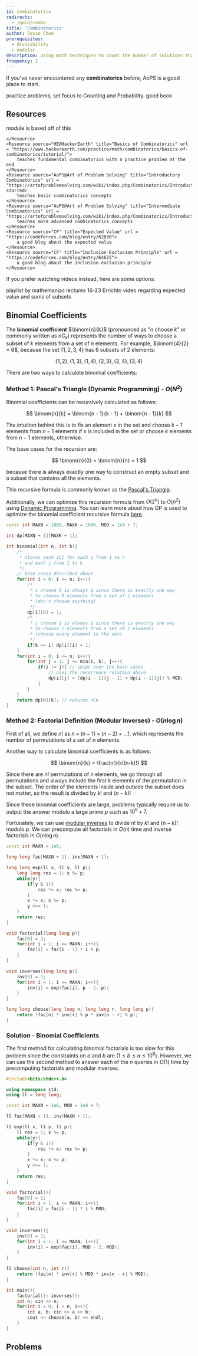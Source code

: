 ```yaml
---
id: combinatorics
redirects:
  - /gold/combo
title: 'Combinatorics'
author: Jesse Choe
prerequisites:
  - divisibility
  - modular
description: Using math techniques to count the number of solutions that solves a given problem.
frequency: 2
---
```


If you've never encountered any **combinatorics** before, AoPS is a good place
to start.

<Resources>
	<Resource
		source="AoPS@Art of Problem Solving"
		title="Alcumus"
		url="https://artofproblemsolving.com/alcumus/problem"
		starred
	>
		practice problems, set focus to Counting and Probability.
	</Resource>
	<Resource
		source="AoPS@Art of Problem Solving"
		title="Intro to Counting and Probability"
		url="https://artofproblemsolving.com/store/book/intro-counting"
	>
		good book
	</Resource>
</Resources>

## Resources

<Resources>
	<Resource source="CPH" title="22 - Combinatorics" url = "https://usaco.guide/CPH.pdf#page=217" starred>
		module is based off of this
	</Resource>
	<Resource source="cp-algo" title="Combinatorics" url = "https://cp-algorithms.com/#combinatorics">
		
	</Resource>
	<Resource source="HE@HackerEarth" title="Basics of Combinatorics" url = "https://www.hackerearth.com/practice/math/combinatorics/basics-of-combinatorics/tutorial/">
		teaches fundamental combinatorics with a practice problem at the end
	</Resource>
	<Resource source="AoPS@Art of Problem Solving" title="Introductory Combinatorics" url = "https://artofproblemsolving.com/wiki/index.php/Combinatorics/Introduction" starred>
		teaches basic combinatorics concepts
	</Resource>
	<Resource source="AoPS@Art of Problem Solving" title="Intermediate Combinatorics" url = "https://artofproblemsolving.com/wiki/index.php/Combinatorics/Introduction">
		teaches more advanced combinatorics concepts
	</Resource>
	<Resource source="CF" title="Expected Value" url = "https://codeforces.com/blog/entry/62690">
		a good blog about the expected value
	</Resource>
	<Resource source="CF" title="Inclusion-Exclusion Principle" url = "https://codeforces.com/blog/entry/64625">
		a good blog about the inclusion-exclusion principle
	</Resource>
</Resources>

If you prefer watching videos instead, here are some options:

<Resources>
	<Resource source="Youtube" title="Deep Dive into Combinatorics" url = "https://www.youtube.com/playlist?list=PLDcSwjT2BF_W7hSCiSAVk1MmeGLC3xYGg">
		playlist by mathemaniac
	</Resource>
	<Resource source="Youtube" title="MIT 6.042J" url = "https://www.youtube.com/playlist?list=PLDcSwjT2BF_W7hSCiSAVk1MmeGLC3xYGg">
		lectures 16-23
	</Resource>
	<Resource source="Youtube" title="Sums and Expected Value #1" url = "https://www.youtube.com/watch?v=U_h3IjreRek">
		Errichto video regarding expected value and sums of subsets
	</Resource>
</Resources>

## Binomial Coefficients

<FocusProblem problem="sample" />

The **binomial coefficient** $\binom{n}{k}$ (pronounced  as "$n$ choose $k$" or commonly written as $n C_k$) represents the number of ways to choose a subset of $k$ elements from a set of $n$ elements. For example, $\binom{4}{2} = 6$, because the set $\{1,2,3,4\}$ has $6$ subsets of $2$ elements: 

$$
\{1, 2\}, \{1, 3\}, \{1, 4\}, \{2, 3\}, \{2, 4\}, \{3, 4\}
$$

There are two ways to calculate binomial coefficients:

### Method 1: Pascal's Triangle (Dynamic Programming) - $O(N^2)$

Binomial coefficients can be recursively calculated as follows:

$$
    \binom{n}{k} = \binom{n - 1}{k - 1} + \binom{n - 1}{k}
$$

The intuition behind this is to fix an element $x$ in the set and choose $k − 1$ elements from $n − 1$ elements if $x$ is included in the set or choose $k$ elements from $n − 1$ elements, otherwise. 

The base cases for the recursion are:

$$
	\binom{n}{0} = \binom{n}{n}  = 1
$$

because there is always exactly one way to construct an empty subset and a subset that contains all the elements.

This recursive formula is commonly known as the [Pascal's Triangle](https://brilliant.org/wiki/pascals-triangle/). 

Additionally, we can optimize this recursion formula from $O(2^n)$ to $O(n^2)$ using [Dynamic Programming](https://usaco.guide/gold/intro-dp?lang=cpp). You can learn more about how DP is used to optimize the binomial coefficient recursive formula [here](https://www.geeksforgeeks.org/binomial-coefficient-dp-9/).

<LanguageSection>

<CPPSection>

```cpp
const int MAXN = 1000, MAXK = 1000, MOD = 1e9 + 7;

int dp[MAXN + 1][MAXK + 1];

int binomial(int n, int k){
	/*
	 * stores each iCj for each i from 1 to n 
	 * and each j from 1 to k
	 */
	// base cases described above
	for(int i = 0; i <= n; i++){
		/*
		 * i choose 0 is always 1 since there is exactly one way 
		 * to choose 0 elements from a set of i elements 
		 * (don't choose anything)
		 */
		dp[i][0] = 1;
		/*
		 * i choose i is always 1 since there is exactly one way 
		 * to choose i elements from a set of i elements
		 * (choose every element in the set)
		 */
		if(k <= i) dp[i][i] = 1; 
	}
	for(int i = 0; i <= n; i++){
		for(int j = 1; j <= min(i, k); j++){
			if(i != j){ // skips over the base cases
				// uses the recurrence relation above
				dp[i][j] = (dp[i - 1][j - 1] + dp[i - 1][j]) % MOD;
			}
		}
	}
	return dp[n][k]; // returns nCk
}
```

</CPPSection>

</LanguageSection>

### Method 2: Factorial Definition (Modular Inverses) - $O(n\log n)$

First of all, we define $n!$ as $n \times (n - 1) \times (n - 2) \times \ldots 1$, which represents the number of permutations of a set of $n$ elements.

Another way to calculate binomial coefficients is as follows:

$$
	\binom{n}{k} = \frac{n!}{k!(n-k)!}
$$

Since there are $n!$ permutations of $n$ elements, we go through all permutations and always include the first $k$ elements of the permutation in the subset. The order of the elements inside and outside the subset does not matter, so the result is divided by $k!$ and $(n − k)!$

Since these binomial coefficients are large, problems typically require us to output the answer modulo a large prime $p$ such as $10^9 + 7$.

Fortunately, we can use [modular inverses](https://usaco.guide/gold/modular?lang=cpp) to divide $n!$ by $k!$ and $(n - k)!$ modulo $p$. We can precompute all factorials in $O(n)$ time and inverse factorials in $O(n \log n)$.

<LanguageSection>

<CPPSection>

```cpp
const int MAXN = 1e6;

long long fac[MAXN + 1], inv[MAXN + 1];

long long exp(ll x, ll y, ll p){
	long long res = 1; x %= p;
	while(y){
		if(y & 1){
			res *= x; res %= p; 
		}
		x *= x; x %= p;
		y >>= 1;
	}
	return res;
}

void factorial(long long p){
	fac[0] = 1;
	for(int i = 1; i <= MAXN; i++){
		fac[i] = fac[i - 1] * i % p;
	}
}

void inverses(long long p){
	inv[0] = 1;
	for(int i = 1; i <= MAXN; i++){
		inv[i] = exp(fac[i], p - 2, p);
	}
}

long long choose(long long n, long long r, long long p){
	return (fac[n] * inv[r] % p * inv[n - r] % p);
}
```

</CPPSection>

</LanguageSection>

### Solution - Binomial Coefficients

The first method for calculating binomial factorials is too slow for this problem since the constraints on $a$ and $b$ are $(1 \leq b \leq a \leq 10^6)$. However, we can use the second method to answer each of the $n$ queries in $O(1)$ time by precomputing factorials and modular inverses.

<LanguageSection>
<CPPSection>

```cpp
#include<bits/stdc++.h>

using namespace std;
using ll = long long;

const int MAXN = 1e6, MOD = 1e9 + 7;

ll fac[MAXN + 1], inv[MAXN + 1];

ll exp(ll x, ll y, ll p){
	ll res = 1; x %= p;
	while(y){
		if(y & 1){
			res *= x; res %= p; 
		}
		x *= x; x %= p;
		y >>= 1;
	}
	return res;
}

void factorial(){
	fac[0] = 1;
	for(int i = 1; i <= MAXN; i++){
		fac[i] = fac[i - 1] * i % MOD;
	}
}

void inverses(){
	inv[0] = 1;
	for(int i = 1; i <= MAXN; i++){
		inv[i] = exp(fac[i], MOD - 2, MOD);
	}
}

ll choose(int n, int r){
	return (fac[n] * inv[r] % MOD * inv[n - r] % MOD);
}

int main(){
	factorial(); inverses();
	int n; cin >> n;
	for(int i = 0; i < n; i++){
		int a, b; cin >> a >> b;
		cout << choose(a, b) << endl;
	}
}
```

</CPPSection>

</LanguageSection>

## Problems

<Problems problems="general" />
